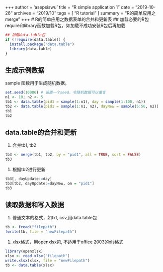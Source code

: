+++
author = 'asepsiswu'
title = "R simple application 1"
date = "2019-10-26"
archives = "2019/10" 
tags = [ "R tutorial" ]
summary = "R的简单应用之merge"
+++
# R的简单应用之数据表单的合并和更新表
## 加载必要的R包
require和library函数加载R包，如加载不成功安装R包后再加载
```r
## 加载data.table包
if (!require(data.table)) { 
  install.package("data.table")
  library(data.table)
}
```

## 生成示例数据
sample 函数用于生成随机数据。
```r
set.seed(10086) # 设置一个seed，令随机数据可以重复
n1 <- 10; n2 <- 5
tb1 <- data.table(pid1 = sample(1:n1), day = sample(1:100, n1))
tb2 <- data.table(pid1 = sample(1:n1, n2), dayNew = sample(5:50, n2))
tb1
tb2
```
## data.table的合并和更新
1. 合并tb1, tb2
```r
tb3 <- merge(tb1, tb2, by = "pid1", all = TRUE, sort = FALSE)
tb3
```
1. 根据tb2进行更新
```r
tb3[, dayUpdate:=day]
tb3[tb2, dayUpdate:=dayNew, on = "pid1"]
tb3

```

## 读取数据和写入数据
1. 普通文本的格式，如txt, csv,用data.table包
```r
tb <- fread("filepath")
fwrite(tb, file = "newFilepath")
```
1. xlsx格式，用openxlsx包, 不适用于office 2003的xls格式
```r
library(openxlsx)
xlsx <- read.xlsx("filepath")
write.xlsx(xlsx, file = "newFilepath")
tb <- data.table(xlsx) 
```
